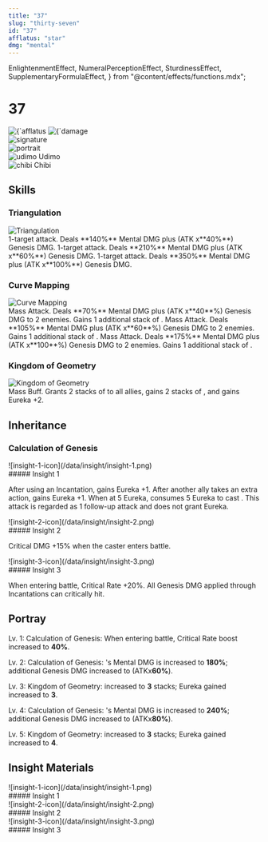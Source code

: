 ```yaml
---
title: "37"
slug: "thirty-seven"
id: "37"
afflatus: "star"
dmg: "mental"
---
```


  EnlightenmentEffect,
  NumeralPerceptionEffect,
  SturdinessEffect,
  SupplementaryFormulaEffect,
} from "@content/effects/functions.mdx";


# 37

<div class="flex justify-between flex-col-reverse md:flex-row">
  <div>
    <div class="flex gap-4 items-center">
      <img
        class="w-20"
        src={`/data/afflatus/af-${frontmatter.afflatus}.png`}
        alt={`afflatus ${frontmatter.afflatus}`}
      />
      <img
        class="w-20 h-20"
        src={`/data/dmg-type/${frontmatter.dmg}.png`}
        alt={`damage type ${frontmatter.dmg}`}
      />
    </div>
    <div class="flex gap-4 justify-end">
      <img
        class="w-20 h-20"
        src={`/data/characters/${frontmatter.id}/signature.png`}
        alt="signature"
      />
    </div>
  </div>
  <div>
    <div class="w-80 h-40 overflow-hidden">
      <img
        class="w-full"
        src={`/data/characters/${frontmatter.id}/portrait.webp`}
        alt="portrait"
      />
    </div>
    <div class="mt-5 flex gap-5 justify-center items-end">
      <div>
        <img
          class="w-20"
          src={`/data/characters/${frontmatter.id}/udimo.png`}
          alt="udimo"
        />
        Udimo
      </div>
      <div>
        <img
          class="w-20"
          src={`/data/characters/${frontmatter.id}/chibi.png`}
          alt="chibi"
        />
        Chibi
      </div>
    </div>
  </div>
</div>

## Skills

### Triangulation

<div class="flex gap-5 flex-col md:flex-row items-center md:items-stretch">
  <div class="w-48 shrink-0">
    <img
      src={`/data/characters/${frontmatter.id}/skill-1.png`}
      alt="Triangulation"
    />
  </div>
  <CardInfo star={1} type="ATTACK" note="An obvious triangle.">
    1-target attack. Deals **140%** Mental DMG plus (ATK x**40%**) Genesis DMG.
  </CardInfo>
  <CardInfo
    star={2}
    type="ATTACK"
    note="An obvious triangle, speaking out against overlooked injustices."
  >
    1-target attack. Deals **210%** Mental DMG plus (ATK x**60%**) Genesis DMG.
  </CardInfo>
  <CardInfo
    star={3}
    type="ATTACK"
    note="An obvious triangle, speaking out against overlooked injustices, the evidence is as follows."
  >
    1-target attack. Deals **350%** Mental DMG plus (ATK x**100%**) Genesis DMG.
  </CardInfo>
</div>

### Curve Mapping

<div class="flex gap-5 flex-col md:flex-row items-center md:items-stretch">
  <div class="w-48 shrink-0">
    <img
      src={`/data/characters/${frontmatter.id}/skill-2.png`}
      alt="Curve Mapping"
    />
  </div>
  <CardInfo star={1} type="ATTACK" note="Such beautiful form.">
    Mass Attack. Deals **70%** Mental DMG plus (ATK x**40**%) Genesis DMG to 2
    enemies. Gains 1 additional stack of <SturdinessEffect />.
  </CardInfo>
  <CardInfo
    star={2}
    type="ATTACK"
    note="Such beautiful form. Desirable in dimensions and fractals."
  >
    Mass Attack. Deals **105%** Mental DMG plus (ATK x**60**%) Genesis DMG to 2
    enemies. Gains 1 additional stack of <SturdinessEffect />.
  </CardInfo>
  <CardInfo
    star={3}
    type="ATTACK"
    note="Such beautiful form. Desirable in dimensions and fractals — a truth agreed upon by all."
  >
    Mass Attack. Deals **175%** Mental DMG plus (ATK x**100**%) Genesis DMG to 2
    enemies. Gains 1 additional stack of <SturdinessEffect />.
  </CardInfo>
</div>

### Kingdom of Geometry

<div class="flex gap-5 flex-col md:flex-row items-center md:items-stretch">
  <div class="w-48 shrink-0">
    <img
      src={`/data/characters/${frontmatter.id}/ultimate.png`}
      alt="Kingdom of Geometry"
    />
  </div>
  <CardInfo
    type="BUFF"
    note="It is the omega, the final answer, the result of all calculations."
  >
    Mass Buff. Grants 2 stacks of <NumeralPerceptionEffect /> to all allies,
    gains 2 stacks of <EnlightenmentEffect />, and gains Eureka +2.
  </CardInfo>
</div>

## Inheritance

### Calculation of Genesis

<div class="mt-4 flex items-center">
  <div class="w-8 h-8 mr-2">![insight-1-icon](/data/insight/insight-1.png)</div>
  ##### Insight 1
</div>

After using an Incantation, gains Eureka +1. After another ally takes an extra action, gains Eureka +1. When at 5 Eureka, consumes 5 Eureka to cast <SupplementaryFormulaEffect />. This attack is regarded as 1 follow-up attack and does not grant Eureka.

<div class="mt-4 flex items-center">
  <div class="w-8 h-8 mr-2">![insight-2-icon](/data/insight/insight-2.png)</div>
  ##### Insight 2
</div>

Critical DMG <span class="highlight">+15%</span> when the caster enters battle.

<div class="mt-4 flex items-center">
  <div class="w-8 h-8 mr-2">![insight-3-icon](/data/insight/insight-3.png)</div>
  ##### Insight 3
</div>

When entering battle, Critical Rate <span class="highlight">+20%</span>. All Genesis DMG applied through Incantations can critically hit.

## Portray

<span class="text-2xl mr-2">Lv. 1:</span> Calculation of Genesis: When entering
battle, Critical Rate boost increased to **40%**.

<span class="text-2xl mr-2">Lv. 2:</span> Calculation of Genesis: <NumeralPerceptionEffect />
's Mental DMG is increased to **180%**; additional Genesis DMG increased to
(ATKx**60%**).

<span class="text-2xl">Lv. 3:</span> Kingdom of Geometry: <EnlightenmentEffect /> increased
to **3** stacks; Eureka gained increased to **3**.

<span class="text-2xl">Lv. 4:</span> Calculation of Genesis: <SupplementaryFormulaEffect />
's Mental DMG is increased to **240%**; additional Genesis DMG increased to
(ATKx**80%**).

<span class="text-2xl">Lv. 5:</span> Kingdom of Geometry: <NumeralPerceptionEffect /> increased
to **3** stacks; Eureka gained increased to **4**.

## Insight Materials

<div class="flex flex-col md:flex-row gap-4">
  <div class="flex-1">
    <div class="flex items-center">
      <div class="w-6 mr-2">![insight-1-icon](/data/insight/insight-1.png)</div>
      ##### Insight 1
    </div>
    <Material type="SHARPODONTY" variant="small" require={18000} />
    <Material type="PAGE_OF_STARLIT_ASCENT" variant="small" require={6} />
    <Material type="LIQUEFIED_TERROR" variant="small" require={5} />
    <Material type="MAGNESIA_CRYSTAL" variant="small" require={6} />
  </div>
  <div class="flex-1">
    <div class="flex items-center">
      <div class="w-6 mr-2">![insight-2-icon](/data/insight/insight-2.png)</div>
      ##### Insight 2
    </div>
    <Material type="SHARPODONTY" variant="small" require={40000} />
    <Material type="SCROLL_OF_STARLIT_ASCENT" variant="small" require={10} />
    <Material type="WINGED_KEY" variant="small" require={6} />
    <Material type="ESOTERIC_BONES" variant="small" require={6} />
  </div>
  <div class="flex-1">
    <div class="flex items-center">
      <div class="w-6 mr-2">![insight-3-icon](/data/insight/insight-3.png)</div>
      ##### Insight 3
    </div>
    <Material type="SHARPODONTY" variant="small" require={200000} />
    <Material type="TOME_OF_STARLIT_ASCENT" variant="small" require={16} />
    <Material type="SERPENT_SCEPTER" variant="small" require={3} />
    <Material type="BOGEYMAN" variant="small" require={5} />
  </div>
</div>

<ResonateBoard />
